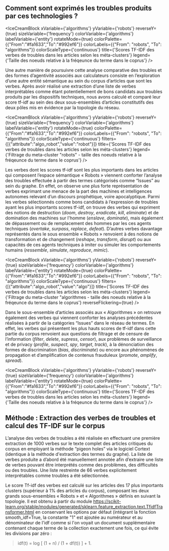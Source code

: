 
## Comment sont exprimés les troubles produits par ces technologies ? 

<IceCreamBlock 
  xVariable={'algorithms'} 
  yVariable={'robots'} 
  reverseY={true} 
  sizeVariable={'frequency'} 
  colorVariable={'algorithms'} 
  labelVariable={'entity'} 
  rotateMode={true} 
  colorPalette={{"From":"#fa1633","To":"#992ef6"}}
  colorLabels={{"From": "robots", "To": "algorithms"}}
  colorScaleType={'continuous'}
  title={'Scores TF-IDF des verbes de troubles dans les articles selon les méta-clusters'}
  legend={'Taille des noeuds relative à la fréqeunce du terme dans le coprus'}
/>

Une autre manière de poursuivre cette analyse comparative des troubles et des formes d’agentivité associés aux calculateurs consiste en l’exploration d’une autre entité sémantique au sein du corpus d’articles que sont les verbes. Après avoir réalisé une extraction d’une liste de verbes interprétables comme étant potentiellement de bons candidats aux troubles produits par les dispositifs techniques, nous avons calculé et comparé leur score tf-idf au sein des deux sous-ensembles d’articles constitutifs des deux pôles mis en évidence par la topologie du réseau.

<IceCreamBlock 
  xVariable={'algorithms'} 
  yVariable={'robots'} 
  reverseY={true} 
  sizeVariable={'frequency'} 
  colorVariable={'algorithms'} 
  labelVariable={'entity'} 
  rotateMode={true} 
  colorPalette={{"From":"#fa1633","To":"#992ef6"}}
  colorLabels={{"From": "robots", "To": "algorithms"}} 
  colorScaleType={'continuous'} 
  filters={[{"attribute":"algo_robot","value":"robot"}]}
  title={'Scores TF-IDF des verbes de troubles dans les articles selon les méta-clusters'} 
  legend={'Filtrage du meta-cluster "robots" - taille des noeuds relative à la fréqeunce du terme dans le coprus'}
/>

Les verbes dont les scores tf-idf sont les plus importants dans les articles qui composent l’espace sémantique « Robots » viennent conforter l’analyse des troubles effectuée à partir des termes catégorisés comme “Issues” au sein du graphe. En effet, on observe une plus forte représentation de verbes exprimant une menace de la part des machines et intelligences autonomes relevant d’un discours prophétique, voire apocalyptique. Parmi les verbes sélectionnés comme bons candidats à l’expression de troubles ayant les plus importants scores tf-idf, on trouve des verbes qui expriment des notions de destruction (*doom*, *destroy*, *eradicate*, *kill*, *eliminate*) et de domination des machines sur l'homme (*enslave*, *dominate*), mais également de dépassement ou de remplacement des hommes par les ces agents techniques (*overtake*, *surpass*, *replace*, *defeat*). D’autres verbes davantage représentés dans le sous ensemble « Robots » renvoient à des notions de transformation et de changement (*reshape*, *transform*, *disrupt*) ou aux capacités de ces agents techniques à imiter ou simuler les comportements humains (*ressemble*, *simulate*, *reproduce*, *mimic*).

<IceCreamBlock 
  xVariable={'algorithms'} 
  yVariable={'robots'} 
  reverseY={true} 
  sizeVariable={'frequency'} 
  colorVariable={'algorithms'} 
  labelVariable={'entity'} 
  rotateMode={true} 
  colorPalette={{"From":"#fa1633","To":"#992ef6"}}
  colorLabels={{"From": "robots", "To": "algorithms"}} 
  colorScaleType={'continuous'} 
  filters={[{"attribute":"algo_robot","value":"algo"}]} 
  title={'Scores TF-IDF des verbes de troubles dans les articles selon les méta-clusters'} 
  legend={'Filtrage du meta-cluster "algorithmes - taille des noeuds relative à la fréqeunce du terme dans le coprus'}
  reverseFlickering={true}
/>

Dans le sous-ensemble d’articles associés aux « Algorithmes » on retrouve également des verbes qui viennent conforter les analyses précédentes réalisées à partir de la catégories “Issues” dans le réseau de termes. En effet, les verbes qui présentent les plus hauts scores de tf-idf dans cette partie du corpus renvoient aux questions de filtrage et de censure de l’information (*filter*, *delete*, *supress*, *censor*), aux problèmes de surveillance et de privacy (*profile*, *suspect*, *spy*, *target*, *track*), à la dénonciation des formes de discrimination (*bias*, *discriminate*) ou encore aux phénomènes de propagation et d’amplification de contenus frauduleux (*promote*, *amplify*, *spread*).

<IceCreamBlock 
  xVariable={'algorithms'} 
  yVariable={'robots'} 
  reverseY={true} 
  sizeVariable={'frequency'} 
  colorVariable={'algorithms'} 
  labelVariable={'entity'} 
  rotateMode={true} 
  colorPalette={{"From":"#fa1633","To":"#992ef6"}}
  colorLabels={{"From": "robots", "To": "algorithms"}} 
  colorScaleType={'continuous'}
  title={'Scores TF-IDF des verbes de troubles dans les articles selon les méta-clusters'}
  legend={'Taille des noeuds relative à la fréqeunce du terme dans le coprus'}
/>

<div className="methodo-container">
  <h2 id="m-thode-extraction-des-verbes-de-troubles-et-calcul-des-tf-idf-sur-le-corpus">Méthode : Extraction des verbes de troubles et calcul des TF-IDF sur le corpus</h2>
<p>L’analyse des verbes de troubles a été réalisée en effectuant une première extraction de 1000 verbes sur le texte complet des articles critiques du corpus en employant la méthode “pigeon holes” via le logiciel Cortext (identique à la méthode d'extraction des termes du graphe). La liste de verbes produite a d’abord été manuellement annotée afin d’extraire une liste de verbes pouvant être interprétés comme des problèmes, des difficultés ou des troubles. Une liste restreinte de 66 verbes explicitement interprétables comme troubles a été sélectionnée.
  
Le score Tf-idf des verbes est calculé sur les articles des 17 plus importants clusters (supérieur à 1% des articles du corpus), composant les deux grands sous-ensembles « Robots » et « Algorithmes » définis en suivant la topologie. Il est obtenu à partir du module <a href="TfidfTransformer">https://scikit-learn.org/stable/modules/generated/sklearn.feature_extraction.text.TfidfTransformer.html</a> en conservant les options par défaut (intégrant la fonction smooth_idf=True, la constante &quot;1&quot; est ajoutée au numérateur et au dénominateur de l&#39;idf comme si l&#39;on voyait un document supplémentaire contenant chaque terme de la collection exactement une fois, ce qui évite les divisions par zéro : </p>
<blockquote>
<p>idf(t) = log [ (1 + n) / (1 + df(t)) ] + 1.</p>
</blockquote>
</div>
